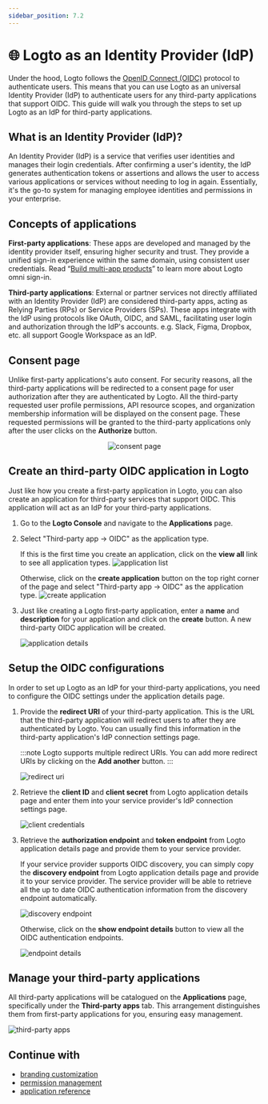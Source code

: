 ```yaml
---
sidebar_position: 7.2
---
```




# 🌐 Logto as an Identity Provider (IdP)

<Availability cloud oss />

Under the hood, Logto follows the [OpenID Connect (OIDC)](https://openid.net/connect/) protocol to authenticate users. This means that you can use Logto as an universal Identity Provider (IdP) to authenticate users for any third-party applications that support OIDC. This guide will walk you through the steps to set up Logto as an IdP for third-party applications.

## What is an Identity Provider (IdP)?

An Identity Provider (IdP) is a service that verifies user identities and manages their login credentials. After confirming a user's identity, the IdP generates authentication tokens or assertions and allows the user to access various applications or services without needing to log in again. Essentially, it's the go-to system for managing employee identities and permissions in your enterprise.

## Concepts of applications

**First-party applications**: These apps are developed and managed by the identity provider itself, ensuring higher security and trust. They provide a unified sign-in experience within the same domain, using consistent user credentials. Read “[Build multi-app products](https://logto.io/solutions/multi-app-product)” to learn more about Logto omni sign-in.

**Third-party applications**: External or partner services not directly affiliated with an Identity Provider (IdP) are considered third-party apps, acting as Relying Parties (RPs) or Service Providers (SPs). These apps integrate with the IdP using protocols like OAuth, OIDC, and SAML, facilitating user login and authorization through the IdP's accounts. e.g. Slack, Figma, Dropbox, etc. all support Google Workspace as an IdP.

## Consent page

Unlike first-party applications's auto consent. For security reasons, all the third-party applications will be redirected to a consent page for user authorization after they are authenticated by Logto. All the third-party requested user profile permissions, API resource scopes, and organization membership information will be displayed on the consent page. These requested permissions will be granted to the third-party applications only after the user clicks on the **Authorize** button.

<center>
  <img src={ConsentPage} alt="consent page" width={500} />
</center>

## Create an third-party OIDC application in Logto

Just like how you create a first-party application in Logto, you can also create an application for third-party services that support OIDC. This application will act as an IdP for your third-party applications.

1. Go to the **Logto Console** and navigate to the **Applications** page.

2. Select "Third-party app -> OIDC" as the application type.

   If this is the first time you create an application, click on the **view all** link to see all application types.
   ![application list](./assets/application-list.webp)

   Otherwise, click on the **create application** button on the top right corner of the page and select "Third-party app -> OIDC" as the application type.
   ![create application](./assets/create-application.webp)

3. Just like creating a Logto first-party application, enter a **name** and **description** for your application and click on the **create** button. A new third-party OIDC application will be created.

   ![application details](./assets/application-details.webp)

## Setup the OIDC configurations

In order to set up Logto as an IdP for your third-party applications, you need to configure the OIDC settings under the application details page.

1. Provide the **redirect URI** of your third-party application. This is the URL that the third-party application will redirect users to after they are authenticated by Logto. You can usually find this information in the third-party application's IdP connection settings page.

   :::note
   Logto supports multiple redirect URIs. You can add more redirect URIs by clicking on the **Add another** button.
   :::

   <img src={RedirectUri} alt="redirect uri" width={500} />

2. Retrieve the **client ID** and **client secret** from Logto application details page and enter them into your service provider's IdP connection settings page.

   <img src={ClientCredentials} alt="client credentials" width={500} />

3. Retrieve the **authorization endpoint** and **token endpoint** from Logto application details page and provide them to your service provider.

   If your service provider supports OIDC discovery, you can simply copy the **discovery endpoint** from Logto application details page and provide it to your service provider. The service provider will be able to retrieve all the up to date OIDC authentication information from the discovery endpoint automatically.

   <img src={DiscoveryEndpoint} alt="discovery endpoint" width={500} />

   Otherwise, click on the **show endpoint details** button to view all the OIDC authentication endpoints.

   <img src={EndpointDetails} alt="endpoint details" width={500} />

## Manage your third-party applications

All third-party applications will be catalogued on the **Applications** page, specifically under the **Third-party apps** tab. This arrangement distinguishes them from first-party applications for you, ensuring easy management.

![third-party apps](./assets/third-party-apps.webp)

## Continue with

- [branding customization](./branding-customization)
- [permission management](./permissions-management)
- [application reference](../../references/applications/)
